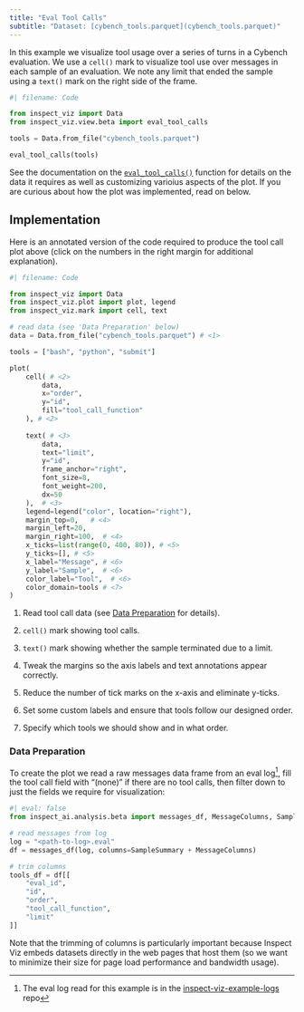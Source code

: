 ```yaml
---
title: "Eval Tool Calls"
subtitle: "Dataset: [cybench_tools.parquet](cybench_tools.parquet)"
---
```


In this example we visualize tool usage over a series of turns in a Cybench evaluation. We use a `cell()` mark to visualize tool use over messages in each sample of an evaluation. We note any limit that ended the sample using a `text()` mark on the right side of the frame.

```python
#| filename: Code

from inspect_viz import Data
from inspect_viz.view.beta import eval_tool_calls

tools = Data.from_file("cybench_tools.parquet")

eval_tool_calls(tools)
```

See the documentation on the [`eval_tool_calls()`](../../../reference/inspect_viz.view.qmd#eval_tool_calls) function for details on the data it requires as well as customizing varioius aspects of the plot.  If you are curious about how the plot was implemented, read on below.

## Implementation

Here is an annotated version of the code required to produce the tool call plot above (click on the numbers in the right margin for additional explanation).

```python
#| filename: Code

from inspect_viz import Data
from inspect_viz.plot import plot, legend
from inspect_viz.mark import cell, text

# read data (see 'Data Preparation' below)
data = Data.from_file("cybench_tools.parquet") # <1>

tools = ["bash", "python", "submit"]

plot(
    cell( # <2>
        data,
        x="order",
        y="id",
        fill="tool_call_function"
    ), # <2>
    
    text( # <3>
        data, 
        text="limit", 
        y="id",
        frame_anchor="right", 
        font_size=8, 
        font_weight=200,
        dx=50
    ),  # <3>
    legend=legend("color", location="right"),
    margin_top=0,   # <4>
    margin_left=20,
    margin_right=100,  # <4>
    x_ticks=list(range(0, 400, 80)), # <5>
    y_ticks=[], # <5>
    x_label="Message", # <6>
    y_label="Sample",  # <6>
    color_label="Tool",  # <6>
    color_domain=tools # <7>
)
```

1. Read tool call data (see [Data Preparation](#data-preparation) for details).

2. `cell()` mark showing tool calls.

3. `text()` mark showing whether the sample terminated due to a limit.

4. Tweak the margins so the axis labels and text annotations appear correctly.

5. Reduce the number of tick marks on the x-axis and eliminate y-ticks.

6. Set some custom labels and ensure that tools follow our designed order.

7. Specify which tools we should show and in what order.

### Data Preparation {.unlisted}

To create the plot we read a raw messages data frame from an eval log^[The eval log read for this example is in the [inspect-viz-example-logs](https://github.com/meridianlabs-ai/inspect-viz-example-logs/blob/main/logs/cybench/2025-06-28T12-26-01%2B00-00_cybench_cHgZahEpPHqsSx8GfGjKai.eval) repo], fill the tool call field with "(none)" if there are no tool calls, then filter down to just the fields we require for visualization:

<!-- ~/meridianlabs/inspect-viz-example-logs/logs/cybench/2025-06-28T12-26-01+00-00_cybench_cHgZahEpPHqsSx8GfGjKai.eval -->

```python
#| eval: false
from inspect_ai.analysis.beta import messages_df, MessageColumns, SampleSummary

# read messages from log
log = "<path-to-log>.eval"
df = messages_df(log, columns=SampleSummary + MessageColumns)

# trim columns
tools_df = df[[
    "eval_id",
    "id",
    "order",
    "tool_call_function",
    "limit"
]]
```

Note that the trimming of columns is particularly important because Inspect Viz embeds datasets directly in the web pages that host them (so we want to minimize their size for page load performance and bandwidth usage).


